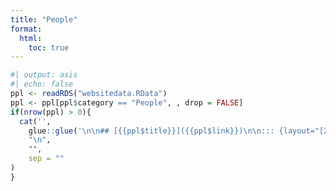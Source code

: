 ```yaml
---
title: "People"
format:
  html:
    toc: true
---
```


```r
#| output: asis
#| echo: false
ppl <- readRDS("websitedata.RData")
ppl <- ppl[ppl$category == "People", , drop = FALSE]
if(nrow(ppl) > 0){
  cat('',
    glue::glue('\n\n## [{{ppl$title}}]({{ppl$link}})\n\n::: {layout="[20,-2,20]" layout-valign="center"}\n\n![]({{ppl$picture}})\n\n{{ppl$description}}\n\n:::', .open = "{{", .close = "}}"),
    "\n",
    "",
    sep = ""
)
}
```

